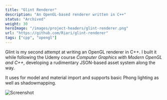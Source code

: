 ```yaml
---
title: "Glint Renderer"
description: "An OpenGL-based renderer written in C++"
status: "Archived"
weight: 30
heroImage: "/images/project-headers/glint-renderer.png"
url: "https://github.com/Riari/glint-renderer"
tags: ["cpp", "opengl"]
---
```


Glint is my second attempt at writing an OpenGL renderer in C++. I built it while following the Udemy course _<ExternalLink url="https://www.udemy.com/course/graphics-with-modern-opengl/">Computer Graphics with Modern OpenGL and C++</ExternalLink>_, developing a rudimentary JSON-based asset system along the way.

It uses <ExternalLink url="https://github.com/assimp/assimp" label="assimp" /> for model and material import and supports basic <ExternalLink url="https://en.wikipedia.org/wiki/Bui_Tuong_Phong">Phong</ExternalLink> lighting as well as shadowmapping.

<Image src={screenshotImage.src} alt="Screenshot" caption="Screenshot" />